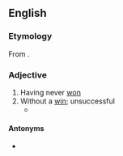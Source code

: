==English==

===Etymology===
From {{suffix|en|win|less}}.

===Adjective===
{{en-adj|-}}

# Having never [[won]]
# Without a [[win]]; unsuccessful
#* {{quote-journal
|date=December 28, 2010
|author=Kevin Darlin
|title=West Brom 1 - 3 Blackburn
|work=BBC
|url=http://news.bbc.co.uk/sport1/hi/football/eng_prem/9308862.stm
|page=
|passage=Rovers arrived in the Black Country in a certain amount of turmoil with Kean '''winless''' in his first two matches, including a home defeat to Stoke on Boxing Day,}}

====Antonyms====
* {{l|en|undefeated}}